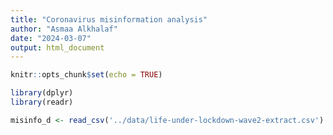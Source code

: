 ```yaml
---
title: "Coronavirus misinformation analysis"
author: "Asmaa Alkhalaf"
date: "2024-03-07"
output: html_document
---
```


```r
knitr::opts_chunk$set(echo = TRUE)

library(dplyr)
library(readr)

misinfo_d <- read_csv('../data/life-under-lockdown-wave2-extract.csv') 
```

